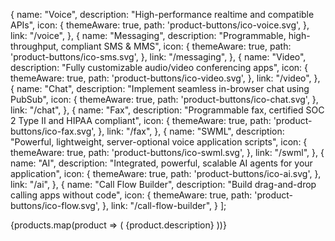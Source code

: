   {
    name: "Voice",
    description: "High-performance realtime and compatible APIs",
    icon: {
      themeAware: true,
      path: 'product-buttons/ico-voice.svg',
    },
    link: "/voice",
  },
  {
    name: "Messaging",
    description: "Programmable, high- throughput, compliant SMS & MMS",
    icon: {
      themeAware: true,
      path: 'product-buttons/ico-sms.svg',
    },
    link: "/messaging",
  },
  {
    name: "Video",
    description: "Fully customizable audio/video conferencing apps",
    icon: {
      themeAware: true,
      path: 'product-buttons/ico-video.svg',
    },
    link: "/video",
  },
  {
    name: "Chat",
    description: "Implement seamless in-browser chat using PubSub",
    icon: {
      themeAware: true,
      path: 'product-buttons/ico-chat.svg',
    },
    link: "/chat",
  },
  {
    name: "Fax",
    description: "Programmable fax, certified SOC 2 Type II and HIPAA compliant",
    icon: {
      themeAware: true,
      path: 'product-buttons/ico-fax.svg',
    },
    link: "/fax",
  },
  {
    name: "SWML",
    description: "Powerful, lightweight, server-optional voice application scripts",
    icon: {
      themeAware: true,
      path: 'product-buttons/ico-swml.svg',
    },
    link: "/swml",
  },
  {
    name: "AI",
    description: "Integrated, powerful, scalable AI agents for your application",
    icon: {
      themeAware: true,
      path: 'product-buttons/ico-ai.svg',
    },
    link: "/ai",
  },
  {
    name: "Call Flow Builder",
    description: "Build drag-and-drop calling apps without code",
    icon: {
      themeAware: true,
      path: 'product-buttons/ico-flow.svg',
    },
    link: "/call-flow-builder",
  }
];

<CardGroup cols={4}>
{products.map(product => (
  <Card 
    key={product.name}
    title={product.name} 
    href={product.link}
    icon={`/landing-assets/images/svg/${product.icon}`}
  >
    {product.description}
  </Card>
))}
</CardGroup>
